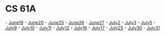 =CS 61A=

- [[June19]]
- [[June20]]
- [[June25]]
- [[June26]]
- [[June27]]
- [[July2]]
- [[July3]]
- [[July5]]
- [[July9]]
- [[July10]]
- [[July11]]
- [[July12]]
- [[July16]]
- [[July17]]
- [[July25]]
- [[July30]]
- [[July31]]

